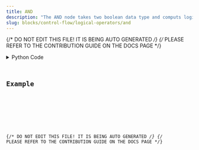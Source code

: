```yaml
---
title: AND
description: "The AND node takes two boolean data type and computs logical AND operation on them."
slug: blocks/control-flow/logical-operators/and
---
```


{/* DO NOT EDIT THIS FILE! IT IS BEING AUTO GENERATED */}
{/* PLEASE REFER TO THE CONTRIBUTION GUIDE ON THE DOCS PAGE */}


<PythonDocsDisplay docstring={docstring} />
<details>
<summary>Python Code</summary>



<Code code={pythonCode} lang="py" wrap theme="dracula" />

[Find this Flojoy Block on GitHub](https://github.com/flojoy-ai/blocks/blob/main/blocks/CONTROL_FLOW/LOGICAL_OPERATORS/AND/AND.py)

</details>

## Example


<GetHelpWidget />


<AppDisplay app={app} blockName="AND" client:visible />


<Example />

{/* DO NOT EDIT THIS FILE! IT IS BEING AUTO GENERATED */}
{/* PLEASE REFER TO THE CONTRIBUTION GUIDE ON THE DOCS PAGE */}

